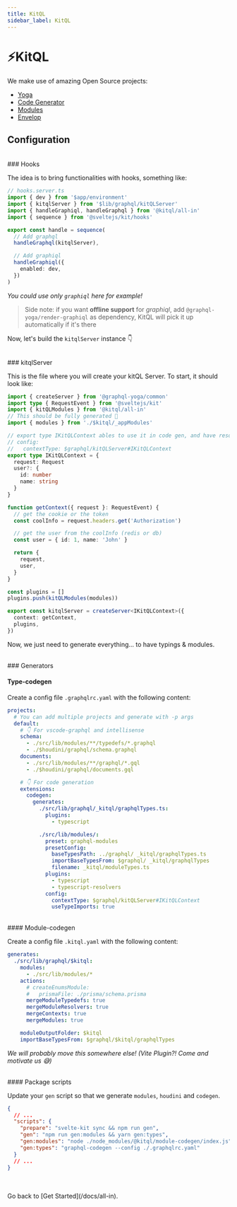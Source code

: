 ```yaml
---
title: KitQL
sidebar_label: KitQL
---
```


# ⚡KitQL

We make use of amazing Open Source projects:

- [Yoga](https://www.graphql-yoga.com/)
- [Code Generator](https://www.graphql-code-generator.com/)
- [Modules](https://www.graphql-modules.com/)
- [Envelop](https://www.envelop.dev/)

## Configuration

<br />
### Hooks

The idea is to bring functionalities with hooks, something like:
```ts
// hooks.server.ts
import { dev } from '$app/environment'
import { kitqlServer } from '$lib/graphql/kitQLServer'
import { handleGraphiql, handleGraphql } from '@kitql/all-in'
import { sequence } from '@sveltejs/kit/hooks'

export const handle = sequence(
  // Add graphql
  handleGraphql(kitqlServer),

  // Add graphiql
  handleGraphiql({
    enabled: dev,
  })
)
```

_You could use only `graphiql` here for example!_

> Side note: if you want **offline support** for _graphiql_, add `@graphql-yoga/render-graphiql` as dependency, KitQL will pick it up automatically if it's there

Now, let's build the `kitqlServer` instance 👇

<br />
### kitqlServer

This is the file where you will create your kitQL Server. To start, it should look like:

```ts
import { createServer } from '@graphql-yoga/common'
import type { RequestEvent } from '@sveltejs/kit'
import { kitQLModules } from '@kitql/all-in'
// This should be fully generated 🥳
import { modules } from './$kitql/_appModules'

// export type IKitQLContext ables to use it in code gen, and have resolvers fully typed!
// config:
//   contextType: $graphql/kitQLServer#IKitQLContext
export type IKitQLContext = {
  request: Request
  user?: {
    id: number
    name: string
  }
}

function getContext({ request }: RequestEvent) {
  // get the cookie or the token
  const coolInfo = request.headers.get('Authorization')

  // get the user from the coolInfo (redis or db)
  const user = { id: 1, name: 'John' }

  return {
    request,
    user,
  }
}

const plugins = []
plugins.push(kitQLModules(modules))

export const kitqlServer = createServer<IKitQLContext>({
  context: getContext,
  plugins,
})
```

Now, we just need to generate everything... to have typings & modules.


<br />
### Generators

#### Type-codegen

Create a config file `.graphqlrc.yaml` with the following content:

```yaml
projects:
  # You can add multiple projects and generate with -p args
  default:
    # 👇 For vscode-graphql and intellisense
    schema:
      - ./src/lib/modules/**/typedefs/*.graphql
      - ./$houdini/graphql/schema.graphql
    documents:
      - ./src/lib/modules/**/graphql/*.gql
      - ./$houdini/graphql/documents.gql

    # 👇 For code generation
    extensions:
      codegen:
        generates:
          ./src/lib/graphql/_kitql/graphqlTypes.ts:
            plugins:
              - typescript

          ./src/lib/modules/:
            preset: graphql-modules
            presetConfig:
              baseTypesPath: ../graphql/ _kitql/graphqlTypes.ts
              importBaseTypesFrom: $graphql/ _kitql/graphqlTypes
              filename: _kitql/moduleTypes.ts
            plugins:
              - typescript
              - typescript-resolvers
            config:
              contextType: $graphql/kitQLServer#IKitQLContext
              useTypeImports: true
```

<br />
#### Module-codegen

Create a config file `.kitql.yaml` with the following content:

```yaml
generates:
  ./src/lib/graphql/$kitql:
    modules:
      - ./src/lib/modules/*
    actions:
      # createEnumsModule:
      #   prismaFile: ./prisma/schema.prisma
      mergeModuleTypedefs: true
      mergeModuleResolvers: true
      mergeContexts: true
      mergeModules: true

    moduleOutputFolder: $kitql
    importBaseTypesFrom: $graphql/$kitql/graphqlTypes
```

_We will probably move this somewhere else! (Vite Plugin?! Come and motivate us 😅)_

<br />
#### Package scripts

Update your `gen` script so that we generate `modules`, `houdini` and `codegen`.

```json
{
  // ...
  "scripts": {
    "prepare": "svelte-kit sync && npm run gen",
    "gen": "npm run gen:modules && yarn gen:types",
    "gen:modules": "node ./node_modules/@kitql/module-codegen/index.js",
    "gen:types": "graphql-codegen --config ./.graphqlrc.yaml"
  }
  // ...
}
```

<br />
<br />
Go back to [Get Started](/docs/all-in).
